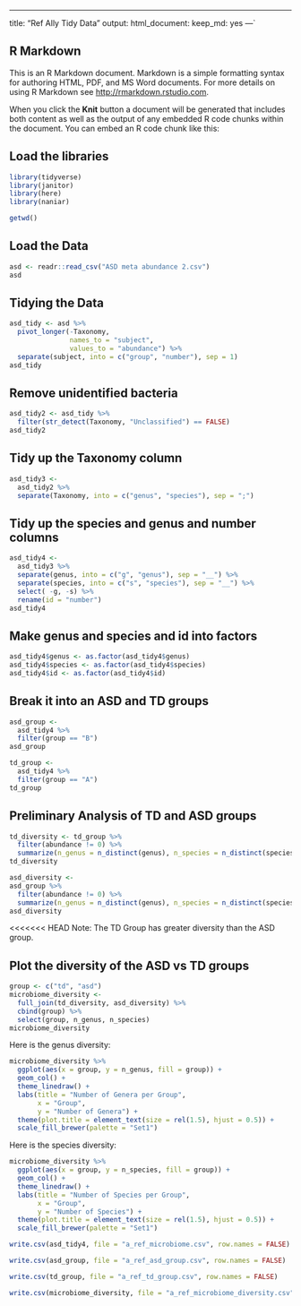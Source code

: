 ---
title: "Ref Ally Tidy Data"
output: 
  html_document: 
    keep_md: yes
---`

## R Markdown

This is an R Markdown document. Markdown is a simple formatting syntax for authoring HTML, PDF, and MS Word documents. For more details on using R Markdown see <http://rmarkdown.rstudio.com>.

When you click the **Knit** button a document will be generated that includes both content as well as the output of any embedded R code chunks within the document. You can embed an R code chunk like this:

## Load the libraries
```r
library(tidyverse)
library(janitor)
library(here)
library(naniar)
``` 

```r
getwd()
```


## Load the Data
```r
asd <- readr::read_csv("ASD meta abundance 2.csv")
asd
```


## Tidying the Data
```r
asd_tidy <- asd %>% 
  pivot_longer(-Taxonomy, 
               names_to = "subject", 
               values_to = "abundance") %>% 
  separate(subject, into = c("group", "number"), sep = 1)
asd_tidy
```


## Remove unidentified bacteria
```r
asd_tidy2 <- asd_tidy %>% 
  filter(str_detect(Taxonomy, "Unclassified") == FALSE)
asd_tidy2
```

## Tidy up the Taxonomy column
```r
asd_tidy3 <- 
  asd_tidy2 %>% 
  separate(Taxonomy, into = c("genus", "species"), sep = ";")
```

## Tidy up the species and genus and number columns
```r
asd_tidy4 <-
  asd_tidy3 %>% 
  separate(genus, into = c("g", "genus"), sep = "__") %>% 
  separate(species, into = c("s", "species"), sep = "__") %>% 
  select( -g, -s) %>% 
  rename(id = "number")
asd_tidy4
```


## Make genus and species and id into factors
```r
asd_tidy4$genus <- as.factor(asd_tidy4$genus)
asd_tidy4$species <- as.factor(asd_tidy4$species)
asd_tidy4$id <- as.factor(asd_tidy4$id)
```


## Break it into an ASD and TD groups
```r
asd_group <-
  asd_tidy4 %>% 
  filter(group == "B")
asd_group
```

```r
td_group <-
  asd_tidy4 %>% 
  filter(group == "A")
td_group
```

## Preliminary Analysis of TD and ASD groups
```r
td_diversity <- td_group %>% 
  filter(abundance != 0) %>% 
  summarize(n_genus = n_distinct(genus), n_species = n_distinct(species))
td_diversity
```

```r
asd_diversity <-
asd_group %>% 
  filter(abundance != 0) %>% 
  summarize(n_genus = n_distinct(genus), n_species = n_distinct(species))
asd_diversity
```
<<<<<<< HEAD
Note: The TD Group has greater diversity than the ASD group. 

## Plot the diversity of the ASD vs TD groups
```r
group <- c("td", "asd")
microbiome_diversity <-
  full_join(td_diversity, asd_diversity) %>% 
  cbind(group) %>% 
  select(group, n_genus, n_species)
microbiome_diversity
```

Here is the genus diversity:
```r
microbiome_diversity %>% 
  ggplot(aes(x = group, y = n_genus, fill = group)) +
  geom_col() +
  theme_linedraw() +
  labs(title = "Number of Genera per Group",
       x = "Group",
       y = "Number of Genera") +
  theme(plot.title = element_text(size = rel(1.5), hjust = 0.5)) +
  scale_fill_brewer(palette = "Set1")
```

Here is the species diversity:
```r
microbiome_diversity %>% 
  ggplot(aes(x = group, y = n_species, fill = group)) +
  geom_col() +
  theme_linedraw() +
  labs(title = "Number of Species per Group",
       x = "Group",
       y = "Number of Species") +
  theme(plot.title = element_text(size = rel(1.5), hjust = 0.5)) +
  scale_fill_brewer(palette = "Set1")
```

```r
write.csv(asd_tidy4, file = "a_ref_microbiome.csv", row.names = FALSE)
```

```r
write.csv(asd_group, file = "a_ref_asd_group.csv", row.names = FALSE)
```

```r
write.csv(td_group, file = "a_ref_td_group.csv", row.names = FALSE)
```

```r
write.csv(microbiome_diversity, file = "a_ref_microbiome_diversity.csv", row.names = FALSE)
```

